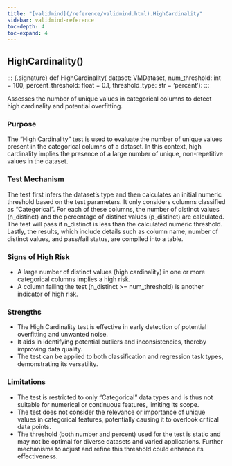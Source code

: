 ```yaml
---
title: "[validmind](/reference/validmind.html).HighCardinality"
sidebar: validmind-reference
toc-depth: 4
toc-expand: 4
---
```


## HighCardinality[()]{.muted}

<!-- function.qmd.jinja2 - function signature -->

::: {.signature} <span class="signature pdoc-code multiline"> <span class="kw">def</span> <span class="name">HighCardinality</span>( <span class="param"> <span class="n">dataset</span><span class="p">:</span> <span class="n">VMDataset</span></span>, <span class="param"> <span class="n">num_threshold</span><span class="p">:</span> <span class="n">int</span> <span class="o">=</span> <span class="kc">100</span></span>, <span class="param"> <span class="n">percent_threshold</span><span class="p">:</span> <span class="n">float</span> <span class="o">=</span> <span class="kc">0.1</span></span>, <span class="param"> <span class="n">threshold_type</span><span class="p">:</span> <span class="n">str</span> <span class="o">=</span> <span class="kc">'percent'</span></span>):</span> </span> :::

Assesses the number of unique values in categorical columns to detect high cardinality and potential overfitting.

### Purpose

The “High Cardinality” test is used to evaluate the number of unique values present in the categorical columns of a dataset. In this context, high cardinality implies the presence of a large number of unique, non-repetitive values in the dataset.

### Test Mechanism

The test first infers the dataset's type and then calculates an initial numeric threshold based on the test parameters. It only considers columns classified as "Categorical". For each of these columns, the number of distinct values (n_distinct) and the percentage of distinct values (p_distinct) are calculated. The test will pass if n_distinct is less than the calculated numeric threshold. Lastly, the results, which include details such as column name, number of distinct values, and pass/fail status, are compiled into a table.

### Signs of High Risk

- A large number of distinct values (high cardinality) in one or more categorical columns implies a high risk.
- A column failing the test (n_distinct >= num_threshold) is another indicator of high risk.

### Strengths

- The High Cardinality test is effective in early detection of potential overfitting and unwanted noise.
- It aids in identifying potential outliers and inconsistencies, thereby improving data quality.
- The test can be applied to both classification and regression task types, demonstrating its versatility.

### Limitations

- The test is restricted to only "Categorical" data types and is thus not suitable for numerical or continuous features, limiting its scope.
- The test does not consider the relevance or importance of unique values in categorical features, potentially causing it to overlook critical data points.
- The threshold (both number and percent) used for the test is static and may not be optimal for diverse datasets and varied applications. Further mechanisms to adjust and refine this threshold could enhance its effectiveness.
